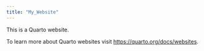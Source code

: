 ```yaml
---
title: "My_Website"
---
```


This is a Quarto website.

To learn more about Quarto websites visit <https://quarto.org/docs/websites>.
